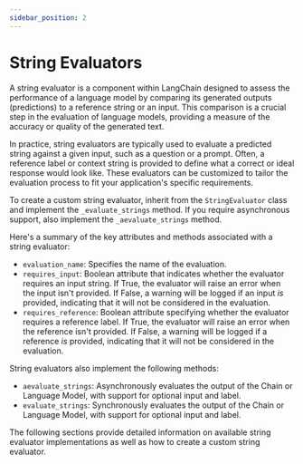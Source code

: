 ```yaml
---
sidebar_position: 2
---
```


# String Evaluators

A string evaluator is a component within LangChain designed to assess the performance of a language model by comparing its generated outputs (predictions) to a reference string or an input. This comparison is a crucial step in the evaluation of language models, providing a measure of the accuracy or quality of the generated text.

In practice, string evaluators are typically used to evaluate a predicted string against a given input, such as a question or a prompt. Often, a reference label or context string is provided to define what a correct or ideal response would look like. These evaluators can be customized to tailor the evaluation process to fit your application's specific requirements.

To create a custom string evaluator, inherit from the `StringEvaluator` class and implement the `_evaluate_strings` method. If you require asynchronous support, also implement the `_aevaluate_strings` method.

Here's a summary of the key attributes and methods associated with a string evaluator:

- `evaluation_name`: Specifies the name of the evaluation.
- `requires_input`: Boolean attribute that indicates whether the evaluator requires an input string. If True, the evaluator will raise an error when the input isn't provided. If False, a warning will be logged if an input _is_ provided, indicating that it will not be considered in the evaluation.
- `requires_reference`: Boolean attribute specifying whether the evaluator requires a reference label. If True, the evaluator will raise an error when the reference isn't provided. If False, a warning will be logged if a reference _is_ provided, indicating that it will not be considered in the evaluation.

String evaluators also implement the following methods:

- `aevaluate_strings`: Asynchronously evaluates the output of the Chain or Language Model, with support for optional input and label.
- `evaluate_strings`: Synchronously evaluates the output of the Chain or Language Model, with support for optional input and label.

The following sections provide detailed information on available string evaluator implementations as well as how to create a custom string evaluator.


<DocCardList />
